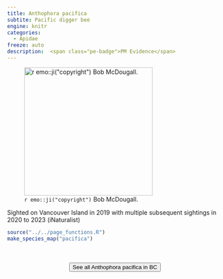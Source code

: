 ```yaml
---
title: Anthophora pacifica
subtite: Pacific digger bee
engine: knitr
categories:
  - Apidae
freeze: auto
description:  <span class="pe-badge">PM Evidence</span>
---
```

![`r emo::ji("copyright")` Bob McDougall.](https://inaturalist-open-data.s3.amazonaws.com/photos/186601937/large.jpeg){height=300}

Sighted on Vancouver Island in 2019 with multiple subsequent sightings in 2020 to 2023 (iNaturalist)



```r
source("../../page_functions.R")
make_species_map("pacifica")
```
<br><br>
<center>


<a href="https://inaturalist.ca/observations?place_id=7085&subview=map&taxon_id=361435"><button type="button" class="btn btn-secondary">See all Anthophora pacifica in BC <i class="fa-solid fa-arrow-up-right-from-square"></i> </button></a>
</center>
